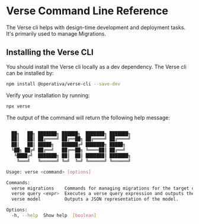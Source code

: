 
# Verse Command Line Reference

The Verse cli helps with design-time development and deployment tasks. It's primarily used to manage Migrations.

## Installing the Verse CLI

You should install the Verse cli locally as a dev dependency. The Verse cli can be installed by:

```bash npm2yarn
npm install @operativa/verse-cli --save-dev
```

Verify your installation by running:

```bash npm2yarn
npx verse
```

The output of the command will return the following help message:

```bash

  ██╗   ██╗ ███████╗ ██████╗  ███████╗ ███████╗
  ██║   ██║ ██╔════╝ ██╔══██╗ ██╔════╝ ██╔════╝
  ██║   ██║ █████╗   ██████╔╝ ███████╗ █████╗  
  ╚██╗ ██╔╝ ██╔══╝   ██╔══██╗ ╚════██║ ██╔══╝  
   ╚████╔╝  ███████╗ ██║  ██║ ███████║ ███████╗
    ╚═══╝   ╚══════╝ ╚═╝  ╚═╝ ╚══════╝ ╚══════╝

Usage: verse <command> [options]

Commands:
  verse migrations    Commands for managing migrations for the target database.
  verse query <expr>  Executes a verse query expression and outputs the results.
  verse model         Outputs a JSON representation of the model.

Options:
  -h, --help  Show help  [boolean]

```



